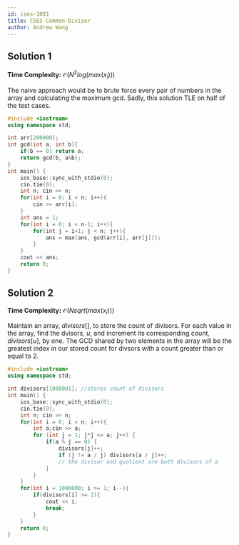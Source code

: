 ```yaml
---
id: cses-1081
title: CSES Common Divisor
author: Andrew Wang
---
```


## Solution 1

**Time Complexity:** $\mathcal{O}(N^2log(max(x_i)))$

The naive approach would be to brute force every pair of numbers in the array and calculating the maximum gcd. Sadly, this solution TLE on half of the test cases.

```cpp
#include <iostream>
using namespace std;

int arr[200000];
int gcd(int a, int b){
    if(b == 0) return a;
    return gcd(b, a%b);
}
int main() {
    ios_base::sync_with_stdio(0);
    cin.tie(0);
    int n; cin >> n;
    for(int i = 0; i < n; i++){
        cin >> arr[i];
    }
    int ans = 1;
    for(int i = 0; i < n-1; i++){
        for(int j = i+1; j < n; j++){
            ans = max(ans, gcd(arr[i], arr[j]));
        }
    }
    cout << ans;
    return 0;
}
```


## Solution 2

**Time Complexity:** $\mathcal{O}(Nsqrt(max(x_i)))$

Maintain an array, $divisors[]$,  to store the count of divisors. For each value in the array, find the dvisors, $u$, and increment its corresponding count, $divisors[u]$, by one. The GCD shared by two elements in the array will be the greatest index in our stored count for divsors with a count greater than or equal to $2$.

```cpp
#include <iostream>
using namespace std;

int divisors[1000001]; //stores count of divisors
int main() {
    ios_base::sync_with_stdio(0);
    cin.tie(0);
    int n; cin >> n;
    for(int i = 0; i < n; i++){
        int a;cin >> a;
        for (int j = 1; j*j <= a; j++) {
            if(a % j == 0) {
                divisors[j]++; 
                if (j != a / j) divisors[a / j]++; 
                // the divisor and quotient are both divisors of a
            }
        }
    }
    for(int i = 1000000; i >= 1; i--){
        if(divisors[i] >= 2){
            cout << i;
            break;
        }
    }
    return 0;
}
```

